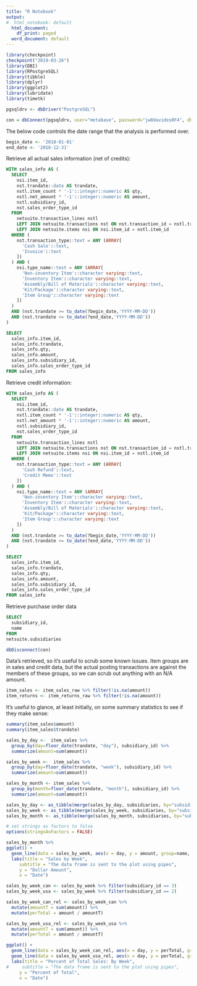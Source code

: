 ---
title: "R Notebook"
output:
#  html_notebook: default
  html_document:
    df_print: paged
  word_document: default
---

```{r load_libraries, echo=F}
library(checkpoint)
checkpoint("2019-03-26")
library(DBI)
library(RPostgreSQL)
library(tibble)
library(dplyr)
library(ggplot2)
library(lubridate)
library(timetk)
```

```{r set_up_db, echo=F}
pgsqldrv <- dbDriver("PostgreSQL")

con = dbConnect(pgsqldrv, user="metabase", password="jw8davides0F4", dbname="postgres", host="198.74.57.88")
```

The below code controls the date range that the analysis is performed over.

```{r set_up_params}
begin_date <- '2018-01-01'
end_date <- '2018-12-31'
```

Retrieve all actual sales information (net of credits):

```{sql sales_query, connection=con, output.var="item_sales_raw"}
WITH sales_info AS (
  SELECT
    nsi.item_id,
    nst.trandate::date AS trandate,
    nstl.item_count * '-1'::integer::numeric AS qty,
    nstl.net_amount * '-1'::integer::numeric AS amount,
    nstl.subsidiary_id,
    nst.sales_order_type_id
  FROM
    netsuite.transaction_lines nstl
    LEFT JOIN netsuite.transactions nst ON nst.transaction_id = nstl.transaction_id
    LEFT JOIN netsuite.items nsi ON nsi.item_id = nstl.item_id
  WHERE (
    nst.transaction_type::text = ANY (ARRAY[
      'Cash Sale'::text,
      'Invoice'::text
    ])
  ) AND (
    nsi.type_name::text = ANY (ARRAY[
      'Non-inventory Item'::character varying::text,
      'Inventory Item'::character varying::text,
      'Assembly/Bill of Materials'::character varying::text,
      'Kit/Package'::character varying::text,
      'Item Group'::character varying::text
    ])
  )
  AND (nst.trandate >= to_date(?begin_date,'YYYY-MM-DD'))
  AND (nst.trandate <= to_date(?end_date,'YYYY-MM-DD'))
)

SELECT
  sales_info.item_id,
  sales_info.trandate,
  sales_info.qty,
  sales_info.amount,
  sales_info.subsidiary_id,
  sales_info.sales_order_type_id
FROM sales_info
```

Retrieve credit information:

```{sql credit_query, connection=con, output.var="item_returns_raw"}
WITH sales_info AS (
  SELECT
    nsi.item_id,
    nst.trandate::date AS trandate,
    nstl.item_count * '-1'::integer::numeric AS qty,
    nstl.net_amount * '-1'::integer::numeric AS amount,
    nstl.subsidiary_id,
    nst.sales_order_type_id
  FROM
    netsuite.transaction_lines nstl
    LEFT JOIN netsuite.transactions nst ON nst.transaction_id = nstl.transaction_id
    LEFT JOIN netsuite.items nsi ON nsi.item_id = nstl.item_id
  WHERE (
    nst.transaction_type::text = ANY (ARRAY[
      'Cash Refund'::text,
      'Credit Memo'::text
    ])
  ) AND (
    nsi.type_name::text = ANY (ARRAY[
      'Non-inventory Item'::character varying::text,
      'Inventory Item'::character varying::text,
      'Assembly/Bill of Materials'::character varying::text,
      'Kit/Package'::character varying::text,
      'Item Group'::character varying::text
    ])
  )
  AND (nst.trandate >= to_date(?begin_date,'YYYY-MM-DD'))
  AND (nst.trandate <= to_date(?end_date,'YYYY-MM-DD'))
)

SELECT
  sales_info.item_id,
  sales_info.trandate,
  sales_info.qty,
  sales_info.amount,
  sales_info.subsidiary_id,
  sales_info.sales_order_type_id
FROM sales_info
```

Retrieve purchase order data

```{sql subsidiary_query, connection=con, output.var="subsidiaries"}
SELECT
  subsidiary_id,
  name
FROM
netsuite.subsidiaries

```

```{r Disconnect From Database}
dbDisconnect(con)
```

Data's retrieved, so it's useful to scrub some known issues. Item groups are in sales and credit data, but the actual posting transactions are against the members of these groups, so we can scrub out anything with an N/A amount.
```{r Filter N/A Values}
item_sales <- item_sales_raw %>% filter(!is.na(amount))
item_returns <- item_returns_raw %>% filter(!is.na(amount))
```

It's useful to glance, at least initially, on some summary statistics to see if they make sense:


```{r Initial Stats}
summary(item_sales$amount)
summary(item_sales$trandate)
```


```{r Change Summary}
sales_by_day <-  item_sales %>%
  group_by(day=floor_date(trandate, "day"), subsidiary_id) %>%
  summarize(amount=sum(amount))

sales_by_week <-  item_sales %>%
  group_by(day=floor_date(trandate, "week"), subsidiary_id) %>%
  summarize(amount=sum(amount))

sales_by_month <- item_sales %>%
  group_by(month=floor_date(trandate, "month"), subsidiary_id) %>%
  summarize(amount=sum(amount))

sales_by_day <- as_tibble(merge(sales_by_day, subsidiaries, by="subsidiary_id"))
sales_by_week <- as_tibble(merge(sales_by_week, subsidiaries, by="subsidiary_id"))
sales_by_month <- as_tibble(merge(sales_by_month, subsidiaries, by="subsidiary_id"))
```

```{r Plot Sales}
# set strings as factors to false
options(stringsAsFactors = FALSE)

sales_by_month %>%
ggplot() +
  geom_line(data = sales_by_week, aes(x = day, y = amount, group=name, color=name)) +
  labs(title = "Sales by Week",
     subtitle = "The data frame is sent to the plot using pipes",
     y = "Dollar Amount",
     x = "Date")
```

```{r}
sales_by_week_can <- sales_by_week %>% filter(subsidiary_id == 3)
sales_by_week_usa <- sales_by_week %>% filter(subsidiary_id == 2)

sales_by_week_can_rel <- sales_by_week_can %>%
  mutate(amountT = sum(amount)) %>%
  mutate(perTotal = amount / amountT)

sales_by_week_usa_rel <- sales_by_week_usa %>%
  mutate(amountT = sum(amount)) %>%
  mutate(perTotal = amount / amountT)
```

```{r}
ggplot() +
  geom_line(data = sales_by_week_can_rel, aes(x = day, y = perTotal, group=name, color=name)) +
  geom_line(data = sales_by_week_usa_rel, aes(x = day, y = perTotal, group=name, color=name)) +
  labs(title = "Percent of Total Sales: By Week",
#     subtitle = "The data frame is sent to the plot using pipes",
     y = "Percent of Total",
     x = "Date")

```